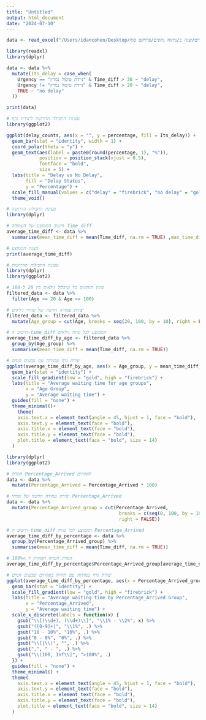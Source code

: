 ```yaml
---
title: "Untitled"
output: html_document
date: "2024-07-10"
---
```

```r
data <- read_excel("/Users/idancohen/Desktop/לימודים/שנה ב/ניתוח נתונים/פרויקט סוף/ER_Data_2022_Featured.xlsx")

```

```r
library(readxl)
library(dplyr)

data <- data %>%
  mutate(Its_delay = case_when(
    Urgency == "ניידת טיפול נמרץ" & Time_diff > 30 ~ "delay",
    Urgency != "ניידת טיפול נמרץ" & Time_diff > 20 ~ "delay",
    TRUE ~ "no delay"
  ))

print(data)

```
```r
# טעינת החבילה הדרושה ליצירת גרף
library(ggplot2)

ggplot(delay_counts, aes(x = "", y = percentage, fill = Its_delay)) +
  geom_bar(stat = "identity", width = 1) +
  coord_polar(theta = "y") +
  geom_text(aes(label = paste0(round(percentage, 1), "%")), 
            position = position_stack(vjust = 0.5),
            fontface = "bold",
            size = 5) +
  labs(title = "Delay vs No Delay",
       fill = "Delay Status",
       y = "Percentage") +
  scale_fill_manual(values = c("delay" = "firebrick", "no delay" = "gold")) +
  theme_void()
```
```r
# טעינת החבילה הדרושה
library(dplyr)

# חישוב הממוצע של העמודה Time_diff
average_time_diff <- data %>%
  summarise(mean_time_diff = mean(Time_diff, na.rm = TRUE) ,max_time_diff = max(Time_diff, na.rm = TRUE))

# הצגת הממוצע
print(average_time_diff)
```

```r
# טעינת החבילות הדרושות
library(dplyr)
library(ggplot2)

# סינון הנתונים כך שיכלול גילאים בין 20 ל-100
filtered_data <- data %>%
  filter(Age >= 20 & Age <= 100)

# יצירת עמודה חדשה של טווחי גילאים
filtered_data <- filtered_data %>%
  mutate(Age_group = cut(Age, breaks = seq(20, 100, by = 10), right = FALSE, include.lowest = TRUE))

# חישוב ה-time_diff הממוצע לכל טווח גילאים
average_time_diff_by_age <- filtered_data %>%
  group_by(Age_group) %>%
  summarise(mean_time_diff = mean(Time_diff, na.rm = TRUE))

# יצירת גרף עמודות עם צבעים חמים
ggplot(average_time_diff_by_age, aes(x = Age_group, y = mean_time_diff, fill = mean_time_diff)) +
  geom_bar(stat = "identity") +
  scale_fill_gradient(low = "gold", high = "firebrick") +
  labs(title = "Average waiting time for age groups",
       x = "Age Group",
       y = "Average waiting time") +
  guides(fill = "none") +
  theme_minimal()+
    theme(
    axis.text.x = element_text(angle = 45, hjust = 1, face = "bold"),
    axis.text.y = element_text(face = "bold"),
    axis.title.x = element_text(face = "bold"),
    axis.title.y = element_text(face = "bold"),
    plot.title = element_text(face = "bold", size = 14)
  )

```

```r
library(dplyr)
library(ggplot2)

# המרת Percentage_Arrived לאחוזים
data <- data %>%
  mutate(Percentage_Arrived = Percentage_Arrived * 100)

# יצירת עמודה חדשה של טווחי Percentage_Arrived
data <- data %>%
  mutate(Percentage_Arrived_group = cut(Percentage_Arrived, 
                                         breaks = c(seq(0, 100, by = 10), Inf), 
                                         right = FALSE))

# חישוב ה-time_diff הממוצע לכל טווח Percentage_Arrived
average_time_diff_by_percentage <- data %>%
  group_by(Percentage_Arrived_group) %>%
  summarise(mean_time_diff = mean(Time_diff, na.rm = TRUE))

# המרת הטווח האחרון ל >100%
average_time_diff_by_percentage$Percentage_Arrived_group[average_time_diff_by_percentage$Percentage_Arrived_group == "(100, Inf]"] <- ">100%"

# יצירת גרף עמודות עם תוויות באחוזים וצבעים חמים
ggplot(average_time_diff_by_percentage, aes(x = Percentage_Arrived_group, y = mean_time_diff, fill = mean_time_diff)) +
  geom_bar(stat = "identity") +
  scale_fill_gradient(low = "gold", high = "firebrick") +
  labs(title = "Average waiting time by Percentage_Arrived Group",
       x = "Percentage_Arrived",
       y = "Average waiting time") +
  scale_x_discrete(labels = function(x) {
    gsub("\\[(\\d+), (\\d+)\\]", "\\1% - \\2%", x) %>%
    gsub("([0-9]+)", "\\1%", .) %>%
    gsub("10 - 10%", "10%", .) %>%
    gsub("0 - 0%", "0%", .) %>%
    gsub("\\[|\\)", "", .) %>%
    gsub(",", " - ", .) %>%
    gsub("\\(100, Inf\\]", ">100%", .)
  }) +
  guides(fill = "none") +
  theme_minimal() +
  theme(
    axis.text.x = element_text(angle = 45, hjust = 1, face = "bold"),
    axis.text.y = element_text(face = "bold"),
    axis.title.x = element_text(face = "bold"),
    axis.title.y = element_text(face = "bold"),
    plot.title = element_text(face = "bold", size = 14)
  )

```





